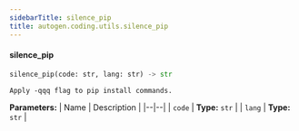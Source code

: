 ```yaml
---
sidebarTitle: silence_pip
title: autogen.coding.utils.silence_pip
---
```


<code class="doc-symbol doc-symbol-heading doc-symbol-function"></code>
#### silence_pip
<a href="#autogen.coding.utils..silence_pip" class="headerlink" title="Permanent link"></a>

```python
silence_pip(code: str, lang: str) -> str
```

    Apply -qqq flag to pip install commands.

<b>Parameters:</b>
| Name | Description |
|--|--|
| `code` | **Type:** `str` |
| `lang` | **Type:** `str` |

<br />